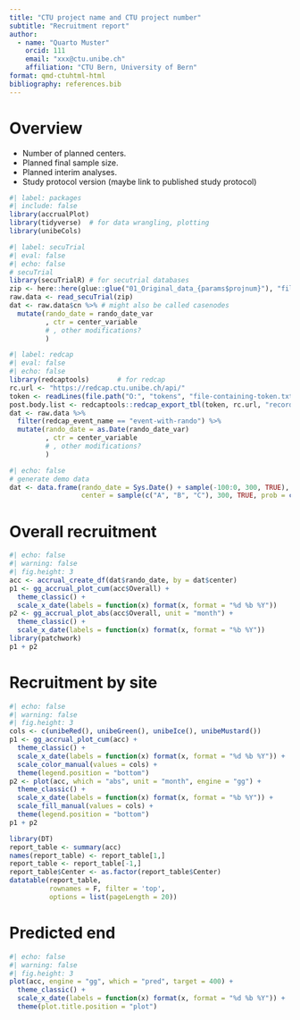```yaml
---
title: "CTU project name and CTU project number"
subtitle: "Recruitment report"
author:
  - name: "Quarto Muster"
    orcid: 111
    email: "xxx@ctu.unibe.ch"
    affiliation: "CTU Bern, University of Bern"
format: qmd-ctuhtml-html
bibliography: references.bib
---
```


# Overview

- Number of planned centers.
- Planned final sample size.
- Planned interim analyses.
- Study protocol version (maybe link to published study protocol)
```r
#| label: packages
#| include: false
library(accrualPlot)
library(tidyverse)  # for data wrangling, plotting
library(unibeCols)
```

```r
#| label: secuTrial
#| eval: false
#| echo: false
# secuTrial
library(secuTrialR) # for secutrial databases
zip <- here::here(glue::glue("01_Original_data_{params$projnum}"), "file_name.zip")
raw.data <- read_secuTrial(zip)
dat <- raw.data$cn %>% # might also be called casenodes
  mutate(rando_date = rando_date_var
         , ctr = center_variable
         # , other modifications?
         )
```



```r
#| label: redcap
#| eval: false
#| echo: false
library(redcaptools)       # for redcap
rc.url <- "https://redcap.ctu.unibe.ch/api/"
token <- readLines(file.path("O:", "tokens", "file-containing-token.txt"))
post.body.list <- redcaptools::redcap_export_tbl(token, rc.url, "record")
dat <- raw.data %>% 
  filter(redcap_event_name == "event-with-rando") %>% 
  mutate(rando_date = as.Date(rando_date_var)
         , ctr = center_variable
         # , other modifications?
         )
```

```r
#| echo: false
# generate demo data
dat <- data.frame(rando_date = Sys.Date() + sample(-100:0, 300, TRUE),
                  center = sample(c("A", "B", "C"), 300, TRUE, prob = c(.5, .4, .1)))
```

# Overall recruitment

```r
#| echo: false
#| warning: false 
#| fig.height: 3
acc <- accrual_create_df(dat$rando_date, by = dat$center)
p1 <- gg_accrual_plot_cum(acc$Overall) +
  theme_classic() +
  scale_x_date(labels = function(x) format(x, format = "%d %b %Y"))
p2 <- gg_accrual_plot_abs(acc$Overall, unit = "month") +
  theme_classic() +
  scale_x_date(labels = function(x) format(x, format = "%b %Y"))
library(patchwork)
p1 + p2
```


# Recruitment by site

```r
#| echo: false
#| warning: false
#| fig.height: 3
cols <- c(unibeRed(), unibeGreen(), unibeIce(), unibeMustard())
p1 <- gg_accrual_plot_cum(acc) +
  theme_classic() +
  scale_x_date(labels = function(x) format(x, format = "%d %b %Y")) +
  scale_color_manual(values = cols) +
  theme(legend.position = "bottom")
p2 <- plot(acc, which = "abs", unit = "month", engine = "gg") +
  theme_classic() +
  scale_x_date(labels = function(x) format(x, format = "%b %Y")) +
  scale_fill_manual(values = cols) +
  theme(legend.position = "bottom")
p1 + p2

library(DT)
report_table <- summary(acc)
names(report_table) <- report_table[1,]
report_table <- report_table[-1,]
report_table$Center <- as.factor(report_table$Center)
datatable(report_table, 
          rownames = F, filter = 'top', 
          options = list(pageLength = 20))
```


# Predicted end

```r
#| echo: false
#| warning: false
#| fig.height: 3
plot(acc, engine = "gg", which = "pred", target = 400) +
  theme_classic() +
  scale_x_date(labels = function(x) format(x, format = "%d %b %Y")) +
  theme(plot.title.position = "plot")
```


